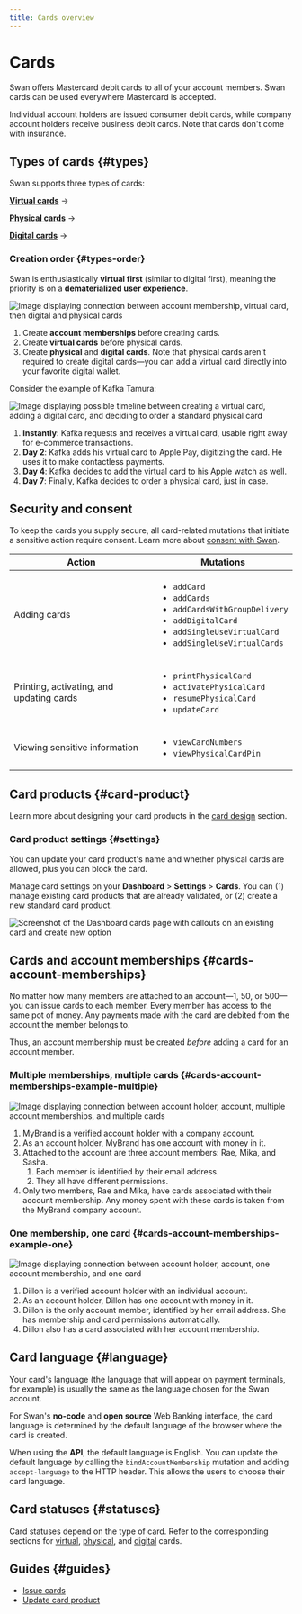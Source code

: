 ```yaml
---
title: Cards overview
---
```


# Cards

Swan offers Mastercard debit cards to all of your account members.
Swan cards can be used everywhere Mastercard is accepted.

Individual account holders are issued consumer debit cards, while company account holders receive business debit cards.
Note that cards don't come with insurance.

## Types of cards {#types}




Swan supports three types of cards:

[**Virtual cards**](./virtual/index.mdx) → <VirtualCardsDefinition />

[**Physical cards**](./physical/index.mdx) → <PhysicalCardsDefinition />

[**Digital cards**](./digital/index.mdx) → <DigitalCardsDefinition />

### Creation order {#types-order}

Swan is enthusiastically **virtual first** (similar to digital first), meaning the priority is on a **dematerialized user experience**.

![Image displaying connection between account membership, virtual card, then digital and physical cards](../../images/topics/cards/cards-types.png)

1. Create **account memberships** before creating cards.
1. Create **virtual cards** before physical cards.
1. Create **physical** and **digital cards**. Note that physical cards aren't required to create digital cards—you can add a virtual card directly into your favorite digital wallet.

Consider the example of Kafka Tamura:

![Image displaying possible timeline between creating a virtual card, adding a digital card, and deciding to order a standard physical card](../../images/topics/cards/cards-timeline.png)

1. **Instantly**: Kafka requests and receives a virtual card, usable right away for e-commerce transactions.
1. **Day 2**: Kafka adds his virtual card to Apple Pay, digitizing the card. He uses it to make contactless payments.
1. **Day 4**: Kafka decides to add the virtual card to his Apple watch as well.
1. **Day 7**: Finally, Kafka decides to order a physical card, just in case.

## Security and consent

To keep the cards you supply secure, all card-related mutations that initiate a sensitive action require consent.
Learn more about [consent with Swan](https://docs.swan.io/api/consent#consent-on-mobile).

| Action | Mutations |
|---|---|
| Adding cards | <ul><li>`addCard`</li><li>`addCards`</li><li>`addCardsWithGroupDelivery`</li><li>`addDigitalCard`</li><li>`addSingleUseVirtualCard`</li><li>`addSingleUseVirtualCards`</li></ul> |
| Printing, activating, and updating cards | <ul><li>`printPhysicalCard`</li><li>`activatePhysicalCard`</li><li>`resumePhysicalCard`</li><li>`updateCard`</li></ul> |
| Viewing sensitive information | <ul><li>`viewCardNumbers`</li><li>`viewPhysicalCardPin`</li></ul> |

## Card products {#card-product}


<CardProductExplanation />

Learn more about designing your card products in the [card design](./design/index.mdx) section.

### Card product settings {#settings}

You can update your card product's name and whether physical cards are allowed, plus you can block the card.

Manage card settings on your **Dashboard** > **Settings** > **Cards**.
You can (1) manage existing card products that are already validated, or (2) create a new standard card product.

![Screenshot of the Dashboard cards page with callouts on an existing card and create new option](../../images/topics/cards/cards-dashboard-settings.png)

## Cards and account memberships {#cards-account-memberships}

No matter how many members are attached to an account—1, 50, or 500—you can issue cards to each member.
Every member has access to the same pot of money.
Any payments made with the card are debited from the account the member belongs to.

Thus, an account membership must be created *before* adding a card for an account member.

### Multiple memberships, multiple cards {#cards-account-memberships-example-multiple}

![Image displaying connection between account holder, account, multiple account memberships, and multiple cards](../../images/topics/cards/cards-flow-multiple.png)

1. MyBrand is a verified account holder with a company account.
1. As an account holder, MyBrand has one account with money in it.
1. Attached to the account are three account members: Rae, Mika, and Sasha.
    1. Each member is identified by their email address.
    1. They all have different permissions.
1. Only two members, Rae and Mika, have cards associated with their account membership. Any money spent with these cards is taken from the MyBrand company account.

### One membership, one card {#cards-account-memberships-example-one}

![Image displaying connection between account holder, account, one account membership, and one card](../../images/topics/cards/cards-flow-single.png)

1. Dillon is a verified account holder with an individual account.
1. As an account holder, Dillon has one account with money in it.
1. Dillon is the only account member, identified by her email address. She has membership and card permissions automatically.
1. Dillon also has a card associated with her account membership.

## Card language {#language}

Your card's language (the language that will appear on payment terminals, for example) is usually the same as the language chosen for the Swan account.

For Swan's **no-code** and **open source** Web Banking interface, the card language is determined by the default language of the browser where the card is created.

When using the **API**, the default language is English.
You can update the default language by calling the `bindAccountMembership` mutation and adding `accept-language` to the HTTP header.
This allows the users to choose their card language.

## Card statuses {#statuses}

Card statuses depend on the type of card.
Refer to the corresponding sections for [virtual](./virtual/index.mdx#virtual-card-statuses), [physical](./physical/index.mdx#physical-card-statuses), and [digital](./digital/index.mdx#digital-card-statuses) cards.

## Guides {#guides}

- [Issue cards](./overview/guide-issue.mdx)
- [Update card product](./overview/guide-update.mdx)
